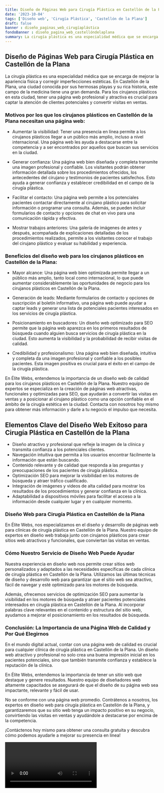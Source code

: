 ```yaml
---
title: Diseño de Páginas Web para Cirugía Plástica en Castellón de la Plana
date: '2023-10-04'
tags: ['Diseño web', 'Cirugía Plástica', 'Castellón de la Plana']
draft: false
banner : diseño_paginas_web_cirugíaplástica
fondoBanner : diseño_pagina_web_castellóndelaplana
summary: La cirugía plástica es una especialidad médica que se encarga de mejorar la apariencia física y corregir imperfecciones estéticas. En Castellón de la Plana, una ciudad conocida por sus hermosas playas y su rica historia, este campo de la medicina tiene una gran demanda. Para los cirujanos plásticos en esta ciudad, tener una página web profesional y atractiva es crucial para captar la atención de clientes potenciales y convertir visitas en ventas.
---
```


## Diseño de Páginas Web para Cirugía Plástica en Castellón de la Plana

La cirugía plástica es una especialidad médica que se encarga de mejorar la apariencia física y corregir imperfecciones estéticas. En Castellón de la Plana, una ciudad conocida por sus hermosas playas y su rica historia, este campo de la medicina tiene una gran demanda. Para los cirujanos plásticos en esta ciudad, tener una página web profesional y atractiva es crucial para captar la atención de clientes potenciales y convertir visitas en ventas.

### Motivos por los que los cirujanos plásticos en Castellón de la Plana necesitan una página web:

- Aumentar la visibilidad: Tener una presencia en línea permite a los cirujanos plásticos llegar a un público más amplio, incluso a nivel internacional. Una página web les ayuda a destacarse entre la competencia y a ser encontrados por aquellos que buscan sus servicios en la ciudad.

- Generar confianza: Una página web bien diseñada y completa transmite una imagen profesional y confiable. Los visitantes podrán obtener información detallada sobre los procedimientos ofrecidos, los antecedentes del cirujano y testimonios de pacientes satisfechos. Esto ayuda a generar confianza y establecer credibilidad en el campo de la cirugía plástica.

- Facilitar el contacto: Una página web permite a los potenciales pacientes contactar directamente al cirujano plástico para solicitar información o programar una consulta. Además, se pueden incluir formularios de contacto y opciones de chat en vivo para una comunicación rápida y efectiva.

- Mostrar trabajos anteriores: Una galería de imágenes de antes y después, acompañada de explicaciones detalladas de los procedimientos realizados, permite a los visitantes conocer el trabajo del cirujano plástico y evaluar su habilidad y experiencia.

### Beneficios del diseño web para los cirujanos plásticos en Castellón de la Plana:

- Mayor alcance: Una página web bien optimizada permite llegar a un público más amplio, tanto local como internacional, lo que puede aumentar considerablemente las oportunidades de negocio para los cirujanos plásticos en Castellón de la Plana.

- Generación de leads: Mediante formularios de contacto y opciones de suscripción al boletín informativo, una página web puede ayudar a captar leads y generar una lista de potenciales pacientes interesados en los servicios de cirugía plástica.

- Posicionamiento en buscadores: Un diseño web optimizado para SEO permite que la página web aparezca en los primeros resultados de búsqueda cuando alguien busca servicios de cirugía plástica en la ciudad. Esto aumenta la visibilidad y la probabilidad de recibir visitas de calidad.

- Credibilidad y profesionalismo: Una página web bien diseñada, intuitiva y completa da una imagen profesional y confiable a los posibles pacientes. Esta imagen positiva es crucial para el éxito en el campo de la cirugía plástica.

En Élite Webs, entendemos la importancia de un diseño web de calidad para los cirujanos plásticos en Castellón de la Plana. Nuestro equipo de expertos se especializa en la creación de páginas web atractivas, funcionales y optimizadas para SEO, que ayudarán a convertir las visitas en ventas y a posicionar al cirujano plástico como una opción confiable en el ámbito de la cirugía estética en la ciudad. Contacta con nosotros hoy mismo para obtener más información y darle a tu negocio el impulso que necesita.

<GifSeo />

<Cta />

## Elementos Clave del Diseño Web Exitoso para Cirugía Plástica en Castellón de la Plana

- Diseño atractivo y profesional que refleje la imagen de la clínica y transmita confianza a los potenciales clientes.
- Navegación intuitiva que permita a los usuarios encontrar fácilmente la información que están buscando.
- Contenido relevante y de calidad que responda a las preguntas y preocupaciones de los pacientes de cirugía plástica.
- Optimización SEO para mejorar la visibilidad en los motores de búsqueda y atraer tráfico cualificado.
- Integración de imágenes y videos de alta calidad para mostrar los resultados de los procedimientos y generar confianza en la clínica.
- Adaptabilidad a dispositivos móviles para facilitar el acceso a la información desde cualquier lugar y en cualquier momento.

### Diseño Web para Cirugía Plástica en Castellón de la Plana

En Élite Webs, nos especializamos en el diseño y desarrollo de páginas web para clínicas de cirugía plástica en Castellón de la Plana. Nuestro equipo de expertos en diseño web trabaja junto con cirujanos plásticos para crear sitios web atractivos y funcionales, que conviertan las visitas en ventas.

### Cómo Nuestro Servicio de Diseño Web Puede Ayudar

Nuestra experiencia en diseño web nos permite crear sitios web personalizados y adaptados a las necesidades específicas de cada clínica de cirugía plástica en Castellón de la Plana. Utilizamos las últimas técnicas de diseño y desarrollo web para garantizar que el sitio web sea atractivo, fácil de navegar y esté optimizado para los motores de búsqueda.

Además, ofrecemos servicios de optimización SEO para aumentar la visibilidad en los motores de búsqueda y atraer pacientes potenciales interesados en cirugía plástica en Castellón de la Plana. Al incorporar palabras clave relevantes en el contenido y estructura del sitio web, ayudamos a mejorar el posicionamiento en los resultados de búsqueda.

### Conclusión: La Importancia de una Página Web de Calidad y Por Qué Elegirnos

En el mundo digital actual, contar con una página web de calidad es crucial para cualquier clínica de cirugía plástica en Castellón de la Plana. Un diseño web atractivo y profesional no solo crea una buena impresión inicial en los pacientes potenciales, sino que también transmite confianza y establece la reputación de la clínica.

En Élite Webs, entendemos la importancia de tener un sitio web que destaque y genere resultados. Nuestro equipo de diseñadores web altamente capacitados se asegurará de que el diseño de su página web sea impactante, relevante y fácil de usar.

No se conforme con una página web promedio. Contrátenos a nosotros, los expertos en diseño web para cirugía plástica en Castellón de la Plana, y garantizaremos que su sitio web tenga un impacto positivo en su negocio, convirtiendo las visitas en ventas y ayudándole a destacarse por encima de la competencia.

¡Contáctenos hoy mismo para obtener una consulta gratuita y descubra cómo podemos ayudarle a mejorar su presencia en línea!

<Video />

<CtaBot job='Cirugía Plástica' city='Castellón de la Plana'/>

<Gmaps query='Castellón de la Plana+españa+maps' />